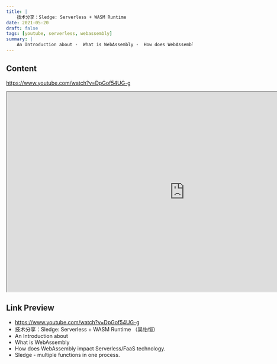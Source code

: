 ```yaml
---
title: |
    技术分享：Sledge: Serverless + WASM Runtime
date: 2021-05-20
draft: false
tags: [youtube, serverless, webassembly]
summary: |
    An Introduction about -  What is WebAssembly -  How does WebAssembly impact Serverless/FaaS technology.  -  Sledge - multiple functions in one process.
---
```


## Content

https://www.youtube.com/watch?v=DpGof54UG-g


<iframe
    width="960"
    height="540"
    src="https://www.youtube.com/embed/DpGof54UG-g"
    title="技术分享：Sledge: Serverless + WASM Runtime （吴怡恒）"
    allow="accelerometer; autoplay; clipboard-write; encrypted-media; gyroscope; picture-in-picture; web-share"
    allowFullscreen
    >
</iframe>

## Link Preview

- https://www.youtube.com/watch?v=DpGof54UG-g
- 技术分享：Sledge: Serverless + WASM Runtime （吴怡恒）
- An Introduction about
-  What is WebAssembly
-  How does WebAssembly impact Serverless/FaaS technology.
-  Sledge - multiple functions in one process.
